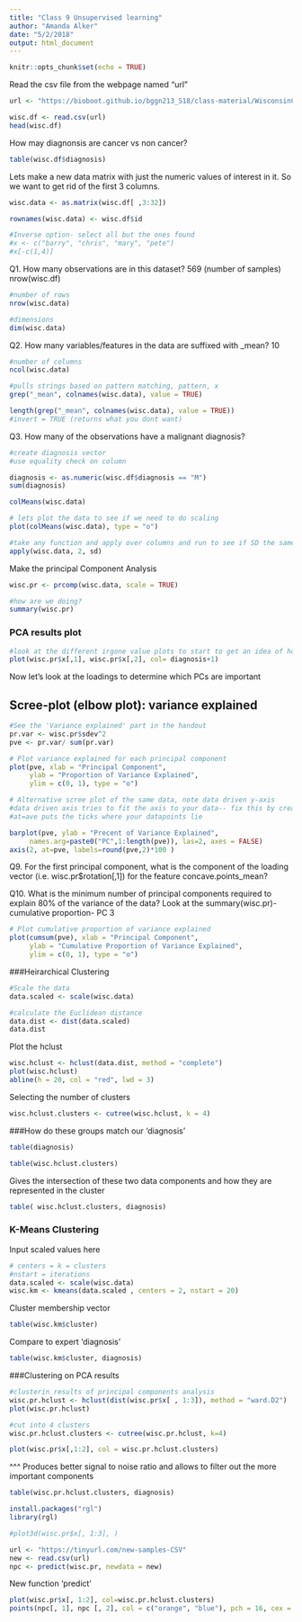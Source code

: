 ```yaml
---
title: "Class 9 Unsupervised learning"
author: "Amanda Alker"
date: "5/2/2018"
output: html_document
---
```


```r
knitr::opts_chunk$set(echo = TRUE)
```

Read the csv file from the webpage named "url"
```r
url <- "https://bioboot.github.io/bggn213_S18/class-material/WisconsinCancer.csv"

wisc.df <- read.csv(url)
head(wisc.df)
```

How may diagnonsis are cancer vs non cancer?
```r
table(wisc.df$diagnosis)
```

Lets make a new data matrix with just the numeric values of interest in it. So we want to get rid of the first 3 columns.
```r
wisc.data <- as.matrix(wisc.df[ ,3:32])

rownames(wisc.data) <- wisc.df$id

#Inverse option- select all but the ones found
#x <- c("barry", "chris", "mary", "pete")
#x[-c(1,4)]
```


Q1. How many observations are in this dataset?
569 (number of samples) nrow(wisc.df)

```r
#number of rows
nrow(wisc.data)

#dimensions
dim(wisc.data)

```

Q2. How many variables/features in the data are suffixed with _mean?
10

```r
#number of columns
ncol(wisc.data)

#pulls strings based on pattern matching, pattern, x
grep("_mean", colnames(wisc.data), value = TRUE)

length(grep("_mean", colnames(wisc.data), value = TRUE))
#invert = TRUE (returns what you dont want)
```


Q3. How many of the observations have a malignant diagnosis?

```r
#create diagnosis vector 
#use equality check on column 

diagnosis <- as.numeric(wisc.df$diagnosis == "M")
sum(diagnosis)
```

```r
colMeans(wisc.data)

# lets plot the data to see if we need to do scaling
plot(colMeans(wisc.data), type = "o")

#take any function and apply over columns and run to see if SD the same? Do we need to do scaling?
apply(wisc.data, 2, sd)
```

Make the principal Component Analysis
```r

wisc.pr <- prcomp(wisc.data, scale = TRUE)

#how are we doing?
summary(wisc.pr)
```

### PCA results plot

```r
#look at the different irgone value plots to start to get an idea of how the data will seperate 
plot(wisc.pr$x[,1], wisc.pr$x[,2], col= diagnosis+1)
```

Now let's look at the loadings to determine which PCs are important

## Scree-plot (elbow plot): variance explained
```r
#See the 'Variance explained' part in the handout
pr.var <- wisc.pr$sdev^2
pve <- pr.var/ sum(pr.var)
```

```r
# Plot variance explained for each principal component
plot(pve, xlab = "Principal Component", 
     ylab = "Proportion of Variance Explained", 
     ylim = c(0, 1), type = "o")
```


```r
# Alternative scree plot of the same data, note data driven y-axis
#data driven axis tries to fit the axis to your data-- fix this by creating a custom axis
#at=ave puts the ticks where your datapoints lie

barplot(pve, ylab = "Precent of Variance Explained",
     names.arg=paste0("PC",1:length(pve)), las=2, axes = FALSE)
axis(2, at=pve, labels=round(pve,2)*100 )
```

Q9. For the first principal component, what is the component of the loading vector (i.e. wisc.pr$rotation[,1]) for the feature  concave.points_mean?


Q10. What is the minimum number of principal components required to explain 80% of the variance of the data?
Look at the summary(wisc.pr)- cumulative proportion- PC 3 

```r
# Plot cumulative proportion of variance explained
plot(cumsum(pve), xlab = "Principal Component", 
     ylab = "Cumulative Proportion of Variance Explained", 
     ylim = c(0, 1), type = "o")
```


###Heirarchical Clustering 

```r
#Scale the data
data.scaled <- scale(wisc.data)
```

```r
#calculate the Euclidean distance
data.dist <- dist(data.scaled)
data.dist
```

Plot the hclust
```r
wisc.hclust <- hclust(data.dist, method = "complete")
plot(wisc.hclust)
abline(h = 20, col = "red", lwd = 3)
```

Selecting the number of clusters
```r
wisc.hclust.clusters <- cutree(wisc.hclust, k = 4)
```

###How do these groups match our 'diagnosis'

```r
table(diagnosis)
```

```r
table(wisc.hclust.clusters)
```


Gives the intersection of these two data components and how they are represented in the cluster
```r
table( wisc.hclust.clusters, diagnosis)
```

### K-Means Clustering

Input scaled values here

```r
# centers = k = clusters
#nstart = iterations
data.scaled <- scale(wisc.data)
wisc.km <- kmeans(data.scaled , centers = 2, nstart = 20)
```

Cluster membership vector

```r
table(wisc.km$cluster)
```

Compare to expert 'diagnosis'

```r
table(wisc.km$cluster, diagnosis)
```

###Clustering on PCA results

```r
#clusterin results of principal components analysis
wisc.pr.hclust <- hclust(dist(wisc.pr$x[ , 1:3]), method = "ward.D2")
plot(wisc.pr.hclust)
```


```r
#cut into 4 clusters
wisc.pr.hclust.clusters <- cutree(wisc.pr.hclust, k=4)

plot(wisc.pr$x[,1:2], col = wisc.pr.hclust.clusters)
```

 ^^^ Produces better signal to noise ratio and allows to filter out the more important components  

```r
table(wisc.pr.hclust.clusters, diagnosis)
```

```r
install.packages("rgl")
library(rgl)
```

```r
#plot3d(wisc.pr$x[, 1:3], )
```

```r
url <- "https://tinyurl.com/new-samples-CSV"
new <- read.csv(url)
npc <- predict(wisc.pr, newdata = new)
```

New function 'predict'
```r
plot(wisc.pr$x[, 1:2], col=wisc.pr.hclust.clusters)
points(npc[, 1], npc [, 2], col = c("orange", "blue"), pch = 16, cex = 3)
```

